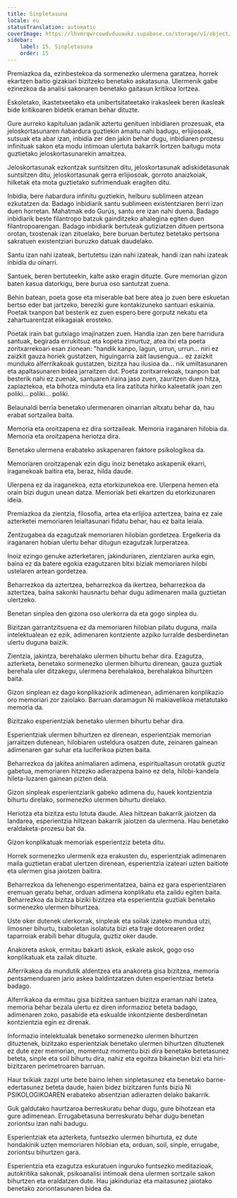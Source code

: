 ```yaml
---
title: Sinpletasuna
locale: eu
statusTranslation: automatic
coverImage: https://lhvmrqwrcowdvduuaukz.supabase.co/storage/v1/object/public/strapi-uploads/small_cover-educacion-fundamental.webp-2d51a7828a2b1309555be27f7e2a61a0.webp
sidebar:
    label: 15. Sinpletasuna
    order: 15
---
```

Premiazkoa da, ezinbestekoa da sormenezko ulermena garatzea, horrek ekartzen baitio gizakiari bizitzeko benetako askatasuna. Ulermenik gabe ezinezkoa da analisi sakonaren benetako gaitasun kritikoa lortzea.

Eskoletako, ikastetxeetako eta unibertsitateetako irakasleek beren ikasleak bide kritikoaren bidetik eraman behar dituzte.

Gure aurreko kapituluan jadanik aztertu genituen inbidiaren prozesuak, eta jeloskortasunaren ñabardura guztiekin amaitu nahi badugu, erlijiosoak, sutsuak eta abar izan, inbidia zer den jakin behar dugu, inbidiaren prozesu infinituak sakon eta modu intimoan ulertuta bakarrik lortzen baitugu mota guztietako jeloskortasunarekin amaitzea.

Jeloskortasunak ezkontzak suntsitzen ditu, jeloskortasunak adiskidetasunak suntsitzen ditu, jeloskortasunak gerra erlijiosoak, gorroto anaizkoiak, hilketak eta mota guztietako sufrimenduak eragiten ditu.

Inbidia, bere ñabardura infinitu guztiekin, helburu sublimeen atzean ezkutatzen da. Badago inbidiarik santu sublimeen existentziaren berri izan duen horretan. Mahatmak edo Gurús, santu ere izan nahi duena. Badago inbidiarik beste filantropo batzuk gainditzeko ahalegina egiten duen filantropoarengan. Badago inbidiarik bertuteak gutiziatzen dituen pertsona orotan, txostenak izan zituelako, bere buruan bertutez betetako pertsona sakratuen existentziari buruzko datuak daudelako.

Santu izan nahi izateak, bertutetsu izan nahi izateak, handi izan nahi izateak inbidia du oinarri.

Santuek, beren bertuteekin, kalte asko eragin dituzte. Gure memorian gizon baten kasua datorkigu, bere burua oso santutzat zuena.

Behin batean, poeta gose eta miserable bat bere atea jo zuen bere eskuetan bertso eder bat jartzeko, bereziki gure kontakizuneko santuari eskainia. Poetak txanpon bat besterik ez zuen espero bere gorputz nekatu eta zahartuarentzat elikagaiak erosteko.

Poetak irain bat gutxiago imajinatzen zuen. Handia izan zen bere harridura santuak, begirada errukitsuz eta kopeta zimurtuz, atea itxi eta poeta zoritxarrekoari esan zionean: "handik kanpo, lagun, urrun, urrun... niri ez zaizkit gauza horiek gustatzen, higuingarria zait lausengua... ez zaizkit munduko alferrikakoak gustatzen, bizitza hau ilusioa da... nik umiltasunaren eta apaltasunaren bidea jarraitzen dut. Poeta zoritxarrekoak, txanpon bat besterik nahi ez zuenak, santuaren iraina jaso zuen, zauritzen duen hitza, zaplaztekoa, eta bihotza minduta eta lira zatituta hiriko kaleetatik joan zen poliki... poliki... poliki.

Belaunaldi berria benetako ulermenaren oinarrian altxatu behar da, hau erabat sortzailea baita.

Memoria eta oroitzapena ez dira sortzaileak. Memoria iraganaren hilobia da. Memoria eta oroitzapena heriotza dira.

Benetako ulermena erabateko askapenaren faktore psikologikoa da.

Memoriaren oroitzapenak ezin digu inoiz benetako askapenik ekarri, iraganekoak baitira eta, beraz, hilda daude.

Ulerpena ez da iraganekoa, ezta etorkizunekoa ere. Ulerpena hemen eta orain bizi dugun unean datza. Memoriak beti ekartzen du etorkizunaren ideia.

Premiazkoa da zientzia, filosofia, artea eta erlijioa aztertzea, baina ez zaie azterketei memoriaren leialtasunari fidatu behar, hau ez baita leiala.

Zentzugabea da ezagutzak memoriaren hilobian gordetzea. Ergelkeria da iraganaren hobian ulertu behar ditugun ezagutzak lurperatzea.

Inoiz ezingo genuke azterketaren, jakinduriaren, zientziaren aurka egin, baina ez da batere egokia ezagutzaren bitxi biziak memoriaren hilobi ustelaren artean gordetzea.

Beharrezkoa da aztertzea, beharrezkoa da ikertzea, beharrezkoa da aztertzea, baina sakonki hausnartu behar dugu adimenaren maila guztietan ulertzeko.

Benetan sinplea den gizona oso ulerkorra da eta gogo sinplea du.

Bizitzan garrantzitsuena ez da memoriaren hilobian pilatu duguna, maila intelektualean ez ezik, adimenaren kontziente azpiko lurralde desberdinetan ulertu duguna baizik.

Zientzia, jakintza, berehalako ulermen bihurtu behar dira. Ezagutza, azterketa, benetako sormenezko ulermen bihurtu direnean, gauza guztiak berehala uler ditzakegu, ulermena berehalakoa, berehalakoa bihurtzen baita.

Gizon sinplean ez dago konplikaziorik adimenean, adimenaren konplikazio oro memoriari zor zaiolako. Barruan daramagun Ni makiavelikoa metatutako memoria da.

Bizitzako esperientziak benetako ulermen bihurtu behar dira.

Esperientziak ulermen bihurtzen ez direnean, esperientziak memorian jarraitzen dutenean, hilobiaren usteldura osatzen dute, zeinaren gainean adimenaren gar suhar eta luciferikoa pizten baita.

Beharrezkoa da jakitea animaliaren adimena, espiritualtasun orotatik guztiz gabetua, memoriaren hitzezko adierazpena baino ez dela, hilobi-kandela hileta-luzaren gainean pizten dela.

Gizon sinpleak esperientziarik gabeko adimena du, hauek kontzientzia bihurtu direlako, sormenezko ulermen bihurtu direlako.

Heriotza eta bizitza estu lotuta daude. Alea hiltzean bakarrik jaiotzen da landarea, esperientzia hiltzean bakarrik jaiotzen da ulermena. Hau benetako eraldaketa-prozesu bat da.

Gizon konplikatuak memoriak esperientziz beteta ditu.

Horrek sormenezko ulermenik eza erakusten du, esperientziak adimenaren maila guztietan erabat ulertzen direnean, esperientzia izateari uzten baitiote eta ulermen gisa jaiotzen baitira.

Beharrezkoa da lehenengo esperimentatzea, baina ez gara esperientziaren eremuan geratu behar, orduan adimena konplikatu eta zaildu egiten baita. Beharrezkoa da bizitza biziki bizitzea eta esperientzia guztiak benetako sormenezko ulermen bihurtzea.

Uste oker dutenek ulerkorrak, sinpleak eta soilak izateko mundua utzi, limosner bihurtu, txaboletan isolatuta bizi eta traje dotorearen ordez taparroiak erabili behar ditugula, guztiz oker daude.

Anakoreta askok, ermitau bakarti askok, eskale askok, gogo oso konplikatuak eta zailak dituzte.

Alferrikakoa da mundutik aldentzea eta anakoreta gisa bizitzea, memoria pentsamenduaren jario askea baldintzatzen duten esperientziaz beteta badago.

Alferrikakoa da ermitau gisa bizitzea santuen bizitza eraman nahi izatea, memoria behar bezala ulertu ez diren informazioz beteta badago, adimenaren zoko, pasabide eta eskualde inkontziente desberdinetan kontzientzia egin ez direnak.

Informazio intelektualak benetako sormenezko ulermen bihurtzen dituztenek, bizitzako esperientziak benetako ulermen bihurtzen dituztenek ez dute ezer memorian, momentuz momentu bizi dira benetako betetasunez beteta, sinple eta soil bihurtu dira, nahiz eta egoitza bikainetan bizi eta hiri-bizitzaren perimetroaren barruan.

Haur txikiak zazpi urte bete baino lehen sinpletasunez eta benetako barne-edertasunez beteta daude, haien bidez bizitzaren funts bizia Ni PSIKOLOGIKOAREN erabateko absentzian adierazten delako bakarrik.

Guk galdutako haurtzaroa berreskuratu behar dugu, gure bihotzean eta gure adimenean. Errugabetasuna berreskuratu behar dugu benetan zoriontsu izan nahi badugu.

Esperientziak eta azterketa, funtsezko ulermen bihurtuta, ez dute hondakinik uzten memoriaren hilobian eta, orduan, soil, sinple, errugabe, zoriontsu bihurtzen gara.

Esperientzia eta ezagutza eskuratuen inguruko funtsezko meditazioak, autokritika sakonak, psikoanalisi intimoak dena ulermen sortzaile sakon bihurtzen eta eraldatzen dute. Hau jakinduriaz eta maitasunez jaiotako benetako zoriontasunaren bidea da.

